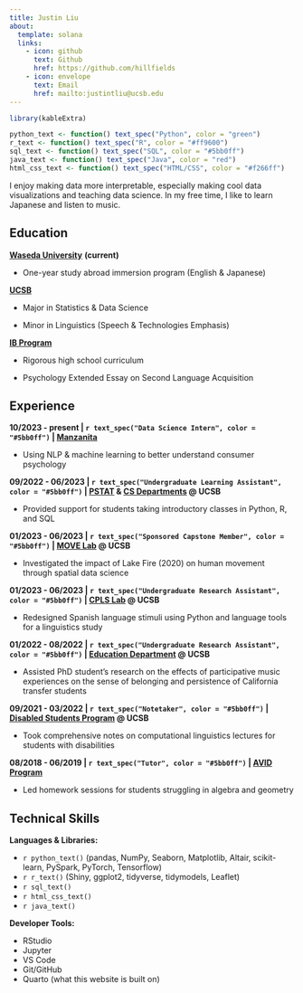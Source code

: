```yaml
---
title: Justin Liu
about:
  template: solana
  links:
    - icon: github
      text: Github
      href: https://github.com/hillfields
    - icon: envelope
      text: Email
      href: mailto:justintliu@ucsb.edu
---
```


```r
library(kableExtra)

python_text <- function() text_spec("Python", color = "green")
r_text <- function() text_spec("R", color = "#ff9600")
sql_text <- function() text_spec("SQL", color = "#5bb0ff")
java_text <- function() text_spec("Java", color = "red")
html_css_text <- function() text_spec("HTML/CSS", color = "#f266ff")
```

I enjoy making data more interpretable, especially making cool data visualizations and teaching data science. In my free time, I like to learn Japanese and listen to music.

## Education

[**Waseda University**](https://www.waseda.jp/top/en/) **(current)**

-   One-year study abroad immersion program (English & Japanese)

[**UCSB**](https://www.ucsb.edu/)

-   Major in Statistics & Data Science

-   Minor in Linguistics (Speech & Technologies Emphasis)

[**IB Program**](https://www.ibo.org/programmes/diploma-programme/)

-   Rigorous high school curriculum

-   Psychology Extended Essay on Second Language Acquisition

## Experience

**10/2023 - present \| `r text_spec("Data Science Intern", color = "#5bb0ff")` \| [Manzanita](https://www.mnzt.io/)**

-   Using NLP & machine learning to better understand consumer psychology

**09/2022 - 06/2023 \| `r text_spec("Undergraduate Learning Assistant", color = "#5bb0ff")` \| [PSTAT](https://www.pstat.ucsb.edu/) & [CS Departments](https://cs.ucsb.edu/) \@ UCSB**

-   Provided support for students taking introductory classes in Python, R, and SQL

**01/2023 - 06/2023 \| `r text_spec("Sponsored Capstone Member", color = "#5bb0ff")` \| [MOVE Lab](http://move.geog.ucsb.edu/) \@ UCSB**

-   Investigated the impact of Lake Fire (2020) on human movement through spatial data science

**01/2023 - 06/2023 \| `r text_spec("Undergraduate Research Assistant", color = "#5bb0ff")` \| [CPLS Lab](https://ucsb-cpls-lab.github.io/) \@ UCSB**

-   Redesigned Spanish language stimuli using Python and language tools for a linguistics study

**01/2022 - 08/2022 \| `r text_spec("Undergraduate Research Assistant", color = "#5bb0ff")` \| [Education Department](https://education.ucsb.edu/academic-programs/dept-of-education/overview) \@ UCSB**

-   Assisted PhD student’s research on the effects of participative music experiences on the sense of belonging and persistence of California transfer students

**09/2021 - 03/2022 \| `r text_spec("Notetaker", color = "#5bb0ff")` \| [Disabled Students Program](https://dsp.sa.ucsb.edu/) \@ UCSB**

-   Took comprehensive notes on computational linguistics lectures for students with disabilities

**08/2018 - 06/2019 \| `r text_spec("Tutor", color = "#5bb0ff")` \| [AVID Program](https://www.avid.org/)**

-   Led homework sessions for students struggling in algebra and geometry

## Technical Skills

**Languages & Libraries:**

-   `r python_text()` (pandas, NumPy, Seaborn, Matplotlib, Altair, scikit-learn, PySpark, PyTorch, Tensorflow)
-   `r r_text()` (Shiny, ggplot2, tidyverse, tidymodels, Leaflet)
-   `r sql_text()`
-   `r html_css_text()`
-   `r java_text()`

**Developer Tools:**

-   RStudio
-   Jupyter
-   VS Code
-   Git/GitHub
-   Quarto (what this website is built on)
